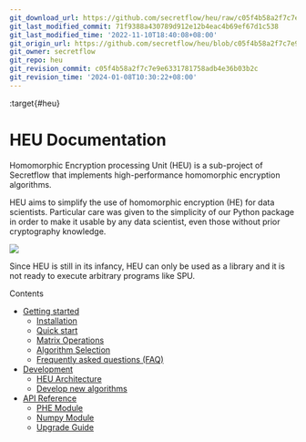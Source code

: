 ```yaml
---
git_download_url: https://github.com/secretflow/heu/raw/c05f4b58a2f7c7e9e6331781758adb4e36b03b2c/docs/index.rst
git_last_modified_commit: 71f9388a430789d912e12b4eac4b69ef67d1c538
git_last_modified_time: '2022-11-10T18:40:08+08:00'
git_origin_url: https://github.com/secretflow/heu/blob/c05f4b58a2f7c7e9e6331781758adb4e36b03b2c/docs/index.rst
git_owner: secretflow
git_repo: heu
git_revision_commit: c05f4b58a2f7c7e9e6331781758adb4e36b03b2c
git_revision_time: '2024-01-08T10:30:22+08:00'
---
```


:target{#heu}

# HEU Documentation

Homomorphic Encryption processing Unit (HEU) is a sub-project of Secretflow that implements high-performance homomorphic encryption algorithms.

HEU aims to simplify the use of homomorphic encryption (HE) for data scientists. Particular care was given to the simplicity of our Python package in order to make it usable by any data scientist, even those without prior cryptography knowledge.

![](_assets/heu_arch.png)

Since HEU is still in its infancy, HEU can only be used as a library and it is not ready to execute arbitrary programs like SPU.

<TableOfContents>


  <p className="caption">
    Contents
  </p>

  - [Getting started](getting_started/index.mdx)
    - [Installation](getting_started/installation.mdx)
    - [Quick start](getting_started/quick_start.mdx)
    - [Matrix Operations](getting_started/numpy.mdx)
    - [Algorithm Selection](getting_started/algo_choice.mdx)
    - [Frequently asked questions (FAQ)](getting_started/faq.mdx)
  - [Development](development/index.mdx)
    - [HEU Architecture](development/arch.mdx)
    - [Develop new algorithms](development/phe_dev.mdx)
  - [API Reference](references/index.mdx)
    - [PHE Module](references/phe_api.mdx)
    - [Numpy Module](references/numpy_api.mdx)
    - [Upgrade Guide](references/upgrade_guide.mdx)
</TableOfContents>
